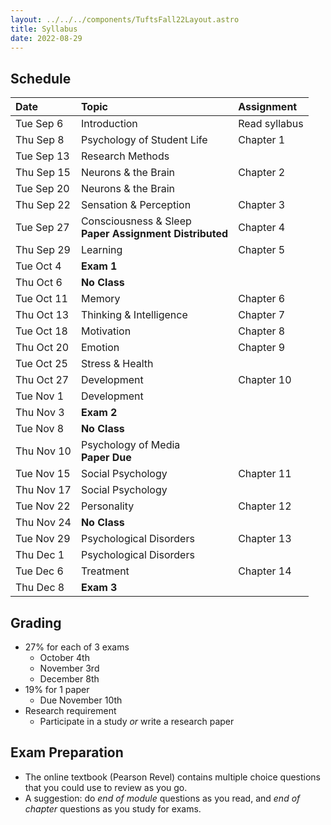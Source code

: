 ```yaml
---
layout: ../../../components/TuftsFall22Layout.astro
title: Syllabus
date: 2022-08-29
---
```


## Schedule

| Date       | Topic                                                         | Assignment    |
| :--------- | :------------------------------------------------------------ | :------------ |
| Tue Sep 6  | Introduction                                                  | Read syllabus |
| Thu Sep 8  | Psychology of Student Life                                    | Chapter 1     |
| Tue Sep 13 | Research Methods                                              |               |
| Thu Sep 15 | Neurons & the Brain                                           | Chapter 2     |
| Tue Sep 20 | Neurons & the Brain                                           |               |
| Thu Sep 22 | Sensation & Perception                                        | Chapter 3     |
| Tue Sep 27 | Consciousness & Sleep <br /> **Paper Assignment Distributed** | Chapter 4     |
| Thu Sep 29 | Learning                                                      | Chapter 5     |
| Tue Oct 4  | **Exam 1**                                                    |               |
| Thu Oct 6  | **No Class**                                                  |               |
| Tue Oct 11 | Memory                                                        | Chapter 6     |
| Thu Oct 13 | Thinking & Intelligence                                       | Chapter 7     |
| Tue Oct 18 | Motivation                                                    | Chapter 8     |
| Thu Oct 20 | Emotion                                                       | Chapter 9     |
| Tue Oct 25 | Stress & Health                                               |               |
| Thu Oct 27 | Development                                                   | Chapter 10    |
| Tue Nov 1  | Development                                                   |               |
| Thu Nov 3  | **Exam 2**                                                    |               |
| Tue Nov 8  | **No Class**                                                  |               |
| Thu Nov 10 | Psychology of Media <br /> **Paper Due**                      |               |
| Tue Nov 15 | Social Psychology                                             | Chapter 11    |
| Thu Nov 17 | Social Psychology                                             |               |
| Tue Nov 22 | Personality                                                   | Chapter 12    |
| Thu Nov 24 | **No Class**                                                  |               |
| Tue Nov 29 | Psychological Disorders                                       | Chapter 13    |
| Thu Dec 1  | Psychological Disorders                                       |               |
| Tue Dec 6  | Treatment                                                     | Chapter 14    |
| Thu Dec 8  | **Exam 3**                                                    |               |

## Grading

- 27% for each of 3 exams
  - October 4th
  - November 3rd
  - December 8th
- 19% for 1 paper
  - Due November 10th
- Research requirement
  - Participate in a study _or_ write a research paper

## Exam Preparation

- The online textbook (Pearson Revel) contains multiple choice questions that you could use to review as you go.
- A suggestion: do _end of module_ questions as you read, and _end of chapter_ questions as you study for exams.
